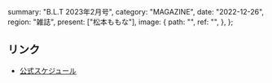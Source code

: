   summary: "B.L.T 2023年2月号",
  category: "MAGAZINE",
  date: "2022-12-26",
  region: "雑誌",
  present: ["松本ももな"],
  image: {
    path: "",
    ref: "",
  },
};

## リンク

- [公式スケジュール](https://takanenonadeshiko.jp/?p=623)
